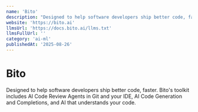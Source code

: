 ```yaml
---
name: 'Bito'
description: "Designed to help software developers ship better code, faster. Bito''s toolkit includes AI Code Review Agents in Git and your IDE, AI Code Generation and Completions, and AI that understands your code."
website: 'https://bito.ai'
llmsUrl: 'https://docs.bito.ai/llms.txt'
llmsFullUrl: ''
category: 'ai-ml'
publishedAt: '2025-08-26'
---
```


# Bito

Designed to help software developers ship better code, faster. Bito's toolkit includes AI Code Review Agents in Git and your IDE, AI Code Generation and Completions, and AI that understands your code.
